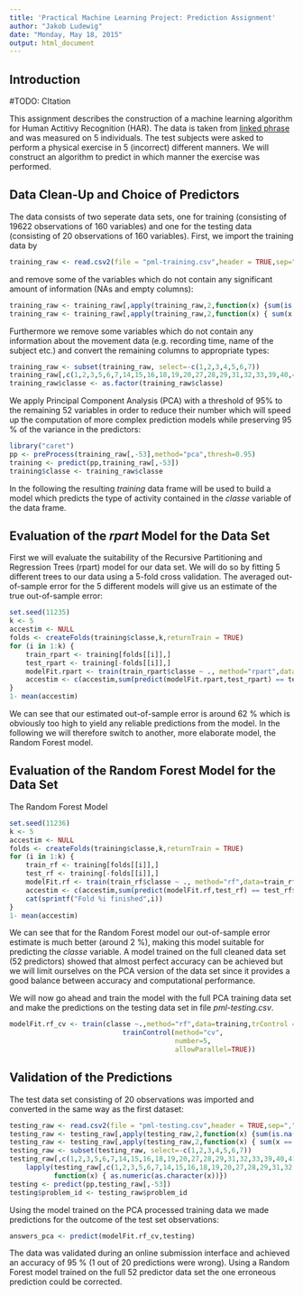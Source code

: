 ```yaml
---
title: 'Practical Machine Learning Project: Prediction Assignment'
author: "Jakob Ludewig"
date: "Monday, May 18, 2015"
output: html_document
---
```


## Introduction

#TODO: CItation

This assignment describes the construction of a machine learning algorithm for Human Actitivy Recognition (HAR). The data is taken from [linked phrase](http://example.com) and was measured on 5 individuals. The test subjects were asked to perform a physical exercise in 5 (incorrect) different manners. We will construct an algorithm to predict in which manner the exercise was performed.

## Data Clean-Up and Choice of Predictors

The data consists of two seperate data sets, one for training (consisting of 19622 observations of 160 variables) and one for the testing data (consisting of 20 observations of 160 variables). First, we import the training data by

```r
training_raw <- read.csv2(file = "pml-training.csv",header = TRUE,sep=",")
```

and remove some of the variables which do not contain any significant amount of information (NAs and empty columns):

```r
training_raw <- training_raw[,apply(training_raw,2,function(x) {sum(is.na(x))})/nrow(training_raw)<0.95]
training_raw <- training_raw[,apply(training_raw,2,function(x) { sum(x == "")})/nrow(training_raw) < 0.95]
```

Furthermore we remove some variables which do not contain any information about the movement data (e.g. recording time, name of the subject etc.) and convert the remaining columns to appropriate types:

```r
training_raw <- subset(training_raw, select=-c(1,2,3,4,5,6,7))
training_raw[,c(1,2,3,5,6,7,14,15,16,18,19,20,27,28,29,31,32,33,39,40,41,42,44,45,46,51,52)] <- lapply(training_raw[,c(1,2,3,5,6,7,14,15,16,18,19,20,27,28,29,31,32,33,39,40,41,42,44,45,46,51,52)],function(x) { as.numeric(as.character(x))})
training_raw$classe <- as.factor(training_raw$classe)
```

We apply Principal Component Analysis (PCA) with a threshold of 95% to the remaining 52 variables in order to reduce their number which will speed up the computation of more complex prediction models while preserving 95 % of the variance in the predictors:

```r
library("caret")
pp <- preProcess(training_raw[,-53],method="pca",thresh=0.95)
training <- predict(pp,training_raw[,-53])
training$classe <- training_raw$classe
```

In the following the resulting _training_ data frame will be used to build a model which predicts the type of activity contained in the _classe_ variable of the data frame.

## Evaluation of the _rpart_ Model for the Data Set

First we will evaluate the suitability of the Recursive Partitioning and Regression Trees (rpart) model for our data set. We will do so by fitting 5 different trees to our data using a 5-fold cross validation. The averaged out-of-sample error for the 5 different models will give us an estimate of the true out-of-sample error:

```r
set.seed(11235)
k <- 5
accestim <- NULL
folds <- createFolds(training$classe,k,returnTrain = TRUE)
for (i in 1:k) {
    train_rpart <- training[folds[[i]],]
    test_rpart <- training[-folds[[i]],]
    modelFit.rpart <- train(train_rpart$classe ~ ., method="rpart",data=train_rpart)
    accestim <- c(accestim,sum(predict(modelFit.rpart,test_rpart) == test_rpart$classe)/nrow(test_rpart))    
}
1- mean(accestim)
```

We can see that our estimated out-of-sample error is around 62 % which is obviously too high to yield any reliable predictions from the model. In the following we will therefore switch to another, more elaborate model, the Random Forest model.

## Evaluation of the Random Forest Model for the Data Set

The Random Forest Model 

```r
set.seed(11236)
k <- 5
accestim <- NULL
folds <- createFolds(training$classe,k,returnTrain = TRUE)
for (i in 1:k) {
    train_rf <- training[folds[[i]],]
    test_rf <- training[-folds[[i]],]
    modelFit.rf <- train(train_rf$classe ~ ., method="rf",data=train_rf)
    accestim <- c(accestim,sum(predict(modelFit.rf,test_rf) == test_rf$classe)/nrow(test_rf))
    cat(sprintf("Fold %i finished",i))
}
1- mean(accestim)
```

We can see that for the Random Forest model our out-of-sample error estimate is much better (around 2 %), making this model suitable for predicting the _classe_ variable. A model trained on the full cleaned data set (52 predictors) showed that almost perfect accuracy can be achieved but we will limit ourselves on the PCA version of the data set since it provides a good balance between accuracy and computational performance.

We will now go ahead and train the model with the full PCA training data set and make the predictions on the testing data set in file _pml-testing.csv_.

```r
modelFit.rf_cv <- train(classe ~.,method="rf",data=training,trControl = 
                            trainControl(method="cv",
                                         number=5,
                                         allowParallel=TRUE))
```

## Validation of the Predictions

The test data set consisting of 20 observations was imported and converted in the same way as the first dataset:

```r
testing_raw <- read.csv2(file = "pml-testing.csv",header = TRUE,sep=",")
testing_raw <- testing_raw[,apply(testing_raw,2,function(x) {sum(is.na(x))})/nrow(testing_raw)<0.95]
testing_raw <- testing_raw[,apply(testing_raw,2,function(x) { sum(x == "")})/nrow(testing_raw) < 0.95]
testing_raw <- subset(testing_raw, select=-c(1,2,3,4,5,6,7))
testing_raw[,c(1,2,3,5,6,7,14,15,16,18,19,20,27,28,29,31,32,33,39,40,41,42,44,45,46,51,52)] <- 
    lapply(testing_raw[,c(1,2,3,5,6,7,14,15,16,18,19,20,27,28,29,31,32,33,39,40,41,42,44,45,46,51,52)],
           function(x) { as.numeric(as.character(x))})
testing <- predict(pp,testing_raw[,-53])
testing$problem_id <- testing_raw$problem_id
```

Using the model trained on the PCA processed training data we made predictions for the outcome of the test set observations:

```r
answers_pca <- predict(modelFit.rf_cv,testing)
```

The data was validated during an online submission interface and achieved an accuracy of 95 % (1 out of 20 predictions were wrong). Using a Random Forest model trained on the full 52 predictor data set the one erroneous prediction could be corrected.